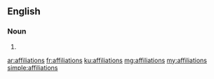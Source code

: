 ==English==

===Noun===
{{head|en|plural}}

# {{plural of|affiliation|lang=en}}

[[ar:affiliations]]
[[fr:affiliations]]
[[ku:affiliations]]
[[mg:affiliations]]
[[my:affiliations]]
[[simple:affiliations]]